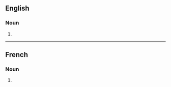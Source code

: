 ==English==

===Noun===
{{head|en|noun form}}

# {{plural of|en|circulation}}

----

==French==

===Noun===
{{head|fr|noun plural form|g=f}}

# {{plural of|fr|circulation}}